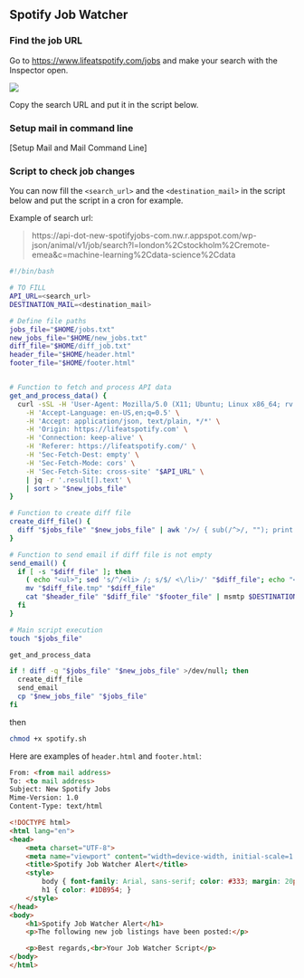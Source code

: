 ## Spotify Job Watcher

### Find the job URL

Go to [https://www.lifeatspotify.com/jobs](https://www.lifeatspotify.com/jobs) and make your search with the Inspector open.

![](https://github.com/tillwf/til-bookdown/assets/7115035/0c4100a7-99da-4710-a325-5662bbe2e6b0)

Copy the search URL and put it in the script below.

### Setup mail in command line

[Setup Mail and Mail Command Line]

### Script to check job changes

You can now fill the `<search_url>` and the `<destination_mail>` in the script below and put the script in a cron for example.

Example of search url:

> https://api-dot-new-spotifyjobs-com.nw.r.appspot.com/wp-json/animal/v1/job/search?l=london%2Cstockholm%2Cremote-emea&c=machine-learning%2Cdata-science%2Cdata

```bash {#spotify.sh}
#!/bin/bash

# TO FILL
API_URL=<search_url>
DESTINATION_MAIL=<destination_mail>

# Define file paths
jobs_file="$HOME/jobs.txt"
new_jobs_file="$HOME/new_jobs.txt"
diff_file="$HOME/diff_job.txt"
header_file="$HOME/header.html"
footer_file="$HOME/footer.html"


# Function to fetch and process API data
get_and_process_data() {
  curl -sSL -H 'User-Agent: Mozilla/5.0 (X11; Ubuntu; Linux x86_64; rv:109.0) Gecko/20100101 Firefox/112.0' \
    -H 'Accept-Language: en-US,en;q=0.5' \
    -H 'Accept: application/json, text/plain, */*' \
    -H 'Origin: https://lifeatspotify.com' \
    -H 'Connection: keep-alive' \
    -H 'Referer: https://lifeatspotify.com/' \
    -H 'Sec-Fetch-Dest: empty' \
    -H 'Sec-Fetch-Mode: cors' \
    -H 'Sec-Fetch-Site: cross-site' "$API_URL" \
    | jq -r '.result[].text' \
    | sort > "$new_jobs_file"
}

# Function to create diff file
create_diff_file() {
  diff "$jobs_file" "$new_jobs_file" | awk '/>/ { sub(/^>/, ""); print }' > "$diff_file"
}

# Function to send email if diff file is not empty
send_email() {
  if [ -s "$diff_file" ]; then
    ( echo "<ul>"; sed 's/^/<li> /; s/$/ <\/li>/' "$diff_file"; echo "</ul>" ) > "$diff_file.tmp"
    mv "$diff_file.tmp" "$diff_file"
    cat "$header_file" "$diff_file" "$footer_file" | msmtp $DESTINATION_MAIL
  fi
}

# Main script execution
touch "$jobs_file"

get_and_process_data

if ! diff -q "$jobs_file" "$new_jobs_file" >/dev/null; then
  create_diff_file
  send_email
  cp "$new_jobs_file" "$jobs_file"
fi
```

then

```bash
chmod +x spotify.sh
```

Here are examples of `header.html` and `footer.html`:

```html {#header.html}
From: <from mail address>
To: <to mail address>
Subject: New Spotify Jobs
Mime-Version: 1.0
Content-Type: text/html

<!DOCTYPE html>
<html lang="en">
<head>
    <meta charset="UTF-8">
    <meta name="viewport" content="width=device-width, initial-scale=1.0">
    <title>Spotify Job Watcher Alert</title>
    <style>
        body { font-family: Arial, sans-serif; color: #333; margin: 20px; }
        h1 { color: #1DB954; }
    </style>
</head>
<body>
    <h1>Spotify Job Watcher Alert</h1>
    <p>The following new job listings have been posted:</p>
```

```html {#footer.html}
    <p>Best regards,<br>Your Job Watcher Script</p>
</body>
</html>
```
